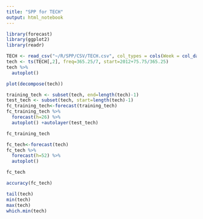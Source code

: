 ```yaml
---
title: "SPP for TECH"
output: html_notebook
---
```


```r
library(forecast)
library(ggplot2)
library(readr)
```

```r
TECH <- read_csv("~/R/SPP/CSV/TECH.csv", col_types = cols(Week = col_date(format = "%Y-%m-%d")))
tech <- ts(TECH[,2], freq=365.25/7, start=2012+75.75/365.25)
tech %>%
  autoplot()
```

```r
plot(decompose(tech))
```

```r
training_tech <- subset(tech, end=length(tech)-1)
test_tech <- subset(tech, start=length(tech)-1)
fc_training_tech<-forecast(training_tech)
fc_training_tech %>%
  forecast(h=26) %>%
  autoplot() +autolayer(test_tech)
```

```r
fc_training_tech
```

```r
fc_tech<-forecast(tech)
fc_tech %>%
  forecast(h=52) %>%
  autoplot()
```

```r
fc_tech
```

```r
accuracy(fc_tech)
```

```r
tail(tech)
min(tech)
max(tech)
which.min(tech)
```

